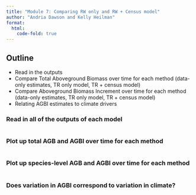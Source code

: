 ```yaml
---
title: "Module 7: Comparing RW only and RW + Census model"
author: "Andria Dawson and Kelly Heilman"
format:
  html:
    code-fold: true
---
```


## Outline

-   Read in the outputs
-   Compare Total Aboveground Biomass over time for each method (data-only estimates, TR only model, TR + census model)
-   Compare Aboveground Biomass Increment over time for each method (data-only estimates, TR only model, TR + census model)
-   Relating AGBI estimates to climate drivers

### Read in all of the outputs of each model

```R

```

### Plot up total AGB and AGBI over time for each method

```R

```

### Plot up species-level AGB and AGBI over time for each method

```R

```

### Does variation in AGBI correspond to variation in climate?

```R

```
